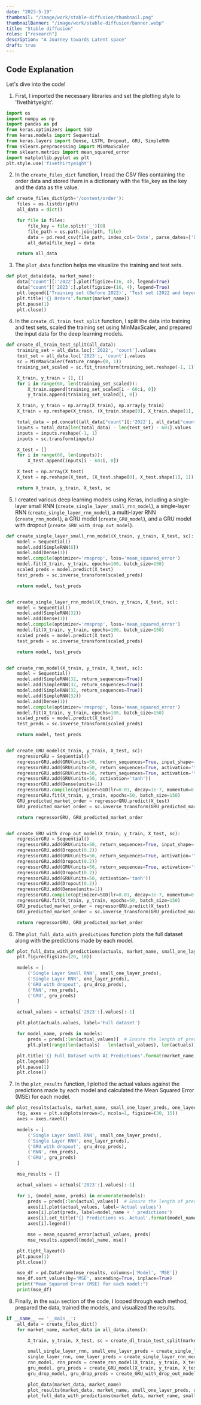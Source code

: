 ```yaml
---
date: "2023-5-19"
thumbnail: "/image/work/stable-diffusion/thumbnail.png"
thumbnailBanner: "/image/work/stable-diffusion/banner.webp"
title: "Stable diffusion"
roles: ["research"]
description: "A Journey towards Latent space"
draft: true
---
```


## Code Explanation

Let's dive into the code!

1. First, I imported the necessary libraries and set the plotting style to 'fivethirtyeight'.

```python
import os
import numpy as np
import pandas as pd
from keras.optimizers import SGD
from keras.models import Sequential
from keras.layers import Dense, LSTM, Dropout, GRU, SimpleRNN
from sklearn.preprocessing import MinMaxScaler
from sklearn.metrics import mean_squared_error
import matplotlib.pyplot as plt
plt.style.use('fivethirtyeight')
```

2. In the `create_files_dict` function, I read the CSV files containing the order data and stored them in a dictionary with the file_key as the key and the data as the value.

```python
def create_files_dict(pth='/content/order'):
    files = os.listdir(pth)
    all_data = dict()

    for file in files:
        file_key = file.split('_')[0]
        file_path = os.path.join(pth, file)
        data = pd.read_csv(file_path, index_col='Date', parse_dates=['Date'])
        all_data[file_key] = data

    return all_data
```

3. The `plot_data` function helps me visualize the training and test sets.

```python
def plot_data(data, market_name):
    data["count"][:'2022'].plot(figsize=(16, 4), legend=True)
    data["count"]['2023':].plot(figsize=(16, 4), legend=True)
    plt.legend(['Training set (Before 2022)', 'Test set (2022 and beyond)'])
    plt.title('{} Orders'.format(market_name))
    plt.pause(1)
    plt.close()
```

4. In the `create_dl_train_test_split` function, I split the data into training and test sets, scaled the training set using MinMaxScaler, and prepared the input data for the deep learning models.

```python
def create_dl_train_test_split(all_data):
    training_set = all_data.loc[:'2022', 'count'].values
    test_set = all_data.loc['2023':, 'count'].values
    sc = MinMaxScaler(feature_range=(0, 1))
    training_set_scaled = sc.fit_transform(training_set.reshape(-1, 1))

    X_train, y_train = [], []
    for i in range(60, len(training_set_scaled)):
        X_train.append(training_set_scaled[i - 60:i, 0])
        y_train.append(training_set_scaled[i, 0])

    X_train, y_train = np.array(X_train), np.array(y_train)
    X_train = np.reshape(X_train, (X_train.shape[0], X_train.shape[1], 1))

    total_data = pd.concat((all_data["count"][:'2022'], all_data["count"]['2023':]), axis=0)
    inputs = total_data[len(total_data) - len(test_set) - 60:].values
    inputs = inputs.reshape(-1, 1)
    inputs = sc.transform(inputs)

    X_test = []
    for i in range(60, len(inputs)):
        X_test.append(inputs[i - 60:i, 0])

    X_test = np.array(X_test)
    X_test = np.reshape(X_test, (X_test.shape[0], X_test.shape[1], 1))

    return X_train, y_train, X_test, sc

```

5. I created various deep learning models using Keras, including a single-layer small RNN (`create_single_layer_small_rnn_model`), a single-layer RNN (`create_single_layer_rnn_model`), a multi-layer RNN (`create_rnn_model`), a GRU model (`create_GRU_model`), and a GRU model with dropout (`create_GRU_with_drop_out_model`).

```python
def create_single_layer_small_rnn_model(X_train, y_train, X_test, sc):
    model = Sequential()
    model.add(SimpleRNN(6))
    model.add(Dense(1))
    model.compile(optimizer='rmsprop', loss='mean_squared_error')
    model.fit(X_train, y_train, epochs=100, batch_size=150)
    scaled_preds = model.predict(X_test)
    test_preds = sc.inverse_transform(scaled_preds)

    return model, test_preds


def create_single_layer_rnn_model(X_train, y_train, X_test, sc):
    model = Sequential()
    model.add(SimpleRNN(32))
    model.add(Dense(1))
    model.compile(optimizer='rmsprop', loss='mean_squared_error')
    model.fit(X_train, y_train, epochs=100, batch_size=150)
    scaled_preds = model.predict(X_test)
    test_preds = sc.inverse_transform(scaled_preds)

    return model, test_preds


def create_rnn_model(X_train, y_train, X_test, sc):
    model = Sequential()
    model.add(SimpleRNN(32, return_sequences=True))
    model.add(SimpleRNN(32, return_sequences=True))
    model.add(SimpleRNN(32, return_sequences=True))
    model.add(SimpleRNN(32))
    model.add(Dense(1))
    model.compile(optimizer='rmsprop', loss='mean_squared_error')
    model.fit(X_train, y_train, epochs=100, batch_size=150)
    scaled_preds = model.predict(X_test)
    test_preds = sc.inverse_transform(scaled_preds)

    return model, test_preds


def create_GRU_model(X_train, y_train, X_test, sc):
    regressorGRU = Sequential()
    regressorGRU.add(GRU(units=50, return_sequences=True, input_shape=(X_train.shape[1], 1), activation='tanh'))
    regressorGRU.add(GRU(units=50, return_sequences=True, activation='tanh'))
    regressorGRU.add(GRU(units=50, return_sequences=True, activation='tanh'))
    regressorGRU.add(GRU(units=50, activation='tanh'))
    regressorGRU.add(Dense(units=1))
    regressorGRU.compile(optimizer=SGD(lr=0.01, decay=1e-7, momentum=0.9, nesterov=False), loss='mean_squared_error')
    regressorGRU.fit(X_train, y_train, epochs=50, batch_size=150)
    GRU_predicted_market_order = regressorGRU.predict(X_test)
    GRU_predicted_market_order = sc.inverse_transform(GRU_predicted_market_order)

    return regressorGRU, GRU_predicted_market_order


def create_GRU_with_drop_out_model(X_train, y_train, X_test, sc):
    regressorGRU = Sequential()
    regressorGRU.add(GRU(units=50, return_sequences=True, input_shape=(X_train.shape[1], 1), activation='tanh'))
    regressorGRU.add(Dropout(0.2))
    regressorGRU.add(GRU(units=50, return_sequences=True, activation='tanh'))
    regressorGRU.add(Dropout(0.2))
    regressorGRU.add(GRU(units=50, return_sequences=True, activation='tanh'))
    regressorGRU.add(Dropout(0.2))
    regressorGRU.add(GRU(units=50, activation='tanh'))
    regressorGRU.add(Dropout(0.2))
    regressorGRU.add(Dense(units=1))
    regressorGRU.compile(optimizer=SGD(lr=0.01, decay=1e-7, momentum=0.9, nesterov=False), loss='mean_squared_error')
    regressorGRU.fit(X_train, y_train, epochs=50, batch_size=150)
    GRU_predicted_market_order = regressorGRU.predict(X_test)
    GRU_predicted_market_order = sc.inverse_transform(GRU_predicted_market_order)

    return regressorGRU, GRU_predicted_market_order
```

6. The `plot_full_data_with_predictions` function plots the full dataset along with the predictions made by each model.

```python
def plot_full_data_with_predictions(actuals, market_name, small_one_layer_preds, one_layer_preds, gru_drop_preds, rnn_preds, gru_preds):
    plt.figure(figsize=(20, 10))

    models = [
        ('Single Layer Small RNN', small_one_layer_preds),
        ('Single Layer RNN', one_layer_preds),
        ('GRU with dropout', gru_drop_preds),
        ('RNN', rnn_preds),
        ('GRU', gru_preds)
    ]

    actual_values = actuals['2023':].values[:-1]

    plt.plot(actuals.values, label='Full dataset')

    for model_name, preds in models:
        preds = preds[:len(actual_values)]  # Ensure the length of predictions is the same as actual_values
        plt.plot(range(len(actuals) - len(actual_values), len(actuals)), preds, label=model_name + ' predictions')

    plt.title('{} Full Dataset with AI Predictions'.format(market_name))
    plt.legend()
    plt.pause(1)
    plt.close()

```

7. In the `plot_results` function, I plotted the actual values against the predictions made by each model and calculated the Mean Squared Error (MSE) for each model.

```python
def plot_results(actuals, market_name, small_one_layer_preds, one_layer_preds, gru_drop_preds, rnn_preds, gru_preds):
    fig, axes = plt.subplots(nrows=5, ncols=1, figsize=(30, 15))
    axes = axes.ravel()

    models = [
        ('Single Layer Small RNN', small_one_layer_preds),
        ('Single Layer RNN', one_layer_preds),
        ('GRU with dropout', gru_drop_preds),
        ('RNN', rnn_preds),
        ('GRU', gru_preds)
    ]

    mse_results = []

    actual_values = actuals['2023':].values[:-1]

    for i, (model_name, preds) in enumerate(models):
        preds = preds[:len(actual_values)]  # Ensure the length of predictions is the same as actual_values
        axes[i].plot(actual_values, label='Actual values')
        axes[i].plot(preds, label=model_name + ' predictions')
        axes[i].set_title('{} Predictions vs. Actual'.format(model_name))
        axes[i].legend()

        mse = mean_squared_error(actual_values, preds)
        mse_results.append((model_name, mse))

    plt.tight_layout()
    plt.pause(1)
    plt.close()

    mse_df = pd.DataFrame(mse_results, columns=['Model', 'MSE'])
    mse_df.sort_values(by='MSE', ascending=True, inplace=True)
    print("Mean Squared Error (MSE) for each model:")
    print(mse_df)

```

8. Finally, in the `main` section of the code, I looped through each method, prepared the data, trained the models, and visualized the results.

```python
if __name__ == '__main__':
    all_data = create_files_dict()
    for market_name, market_data in all_data.items():

        X_train, y_train, X_test, sc = create_dl_train_test_split(market_data)

        small_single_layer_rnn, small_one_layer_preds = create_single_layer_small_rnn_model(X_train, y_train, X_test, sc)
        single_layer_rnn, one_layer_preds = create_single_layer_rnn_model(X_train, y_train, X_test, sc)
        rnn_model, rnn_preds = create_rnn_model(X_train, y_train, X_test, sc)
        gru_model, gru_preds = create_GRU_model(X_train, y_train, X_test, sc)
        gru_drop_model, gru_drop_preds = create_GRU_with_drop_out_model(X_train, y_train, X_test, sc)

        plot_data(market_data, market_name)
        plot_results(market_data, market_name, small_one_layer_preds, one_layer_preds, gru_drop_preds, rnn_preds, gru_preds)
        plot_full_data_with_predictions(market_data, market_name, small_one_layer_preds, one_layer_preds, gru_drop_preds, rnn_preds, gru_preds)
```
